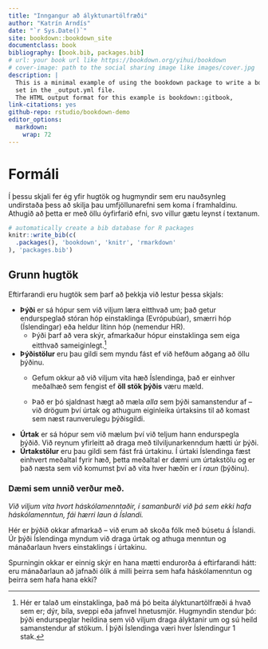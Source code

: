 ```yaml
---
title: "Inngangur að ályktunartölfræði"
author: "Katrín Arndís"
date: "`r Sys.Date()`"
site: bookdown::bookdown_site
documentclass: book
bibliography: [book.bib, packages.bib]
# url: your book url like https://bookdown.org/yihui/bookdown
# cover-image: path to the social sharing image like images/cover.jpg
description: |
  This is a minimal example of using the bookdown package to write a book.
  set in the _output.yml file.
  The HTML output format for this example is bookdown::gitbook,
link-citations: yes
github-repo: rstudio/bookdown-demo
editor_options: 
  markdown: 
    wrap: 72
---
```


# Formáli

Í þessu skjali fer ég yfir hugtök og hugmyndir sem eru nauðsynleg
undirstaða þess að skilja þau umfjöllunarefni sem koma í framhaldinu.
Athugið að þetta er með öllu óyfirfarið efni, svo villur gætu leynst í
textanum.

```r
# automatically create a bib database for R packages
knitr::write_bib(c(
  .packages(), 'bookdown', 'knitr', 'rmarkdown'
), 'packages.bib')
```

## Grunn hugtök

Eftirfarandi eru hugtök sem þarf að þekkja við lestur þessa skjals:

-   **Þýði** er sá hópur sem við viljum læra eitthvað um; það getur
    endurspeglað stóran hóp einstaklinga (Evrópubúar), smærri hóp
    (Íslendingar) eða heldur lítinn hóp (nemendur HR).
    -   Þýði þarf að vera skýr, afmarkaður hópur einstaklinga sem eiga
        eitthvað sameiginlegt.[^index-1]
-   **Þýðistölur** eru þau gildi sem myndu fást ef við hefðum aðgang að
    öllu þýðinu.
    -   Gefum okkur að við viljum vita hæð Íslendinga, það er einhver
        meðalhæð sem fengist ef **öll stök þýðis** væru mæld.

    -   Það er þó sjaldnast hægt að mæla *alla* sem þýði samanstendur af
        -- við drögum því úrtak og athugum eiginleika úrtaksins til að
        komast sem næst raunverulegu þýðisgildi.
-   **Úrtak** er sá hópur sem við mælum því við teljum hann endurspegla
    þýðið. Við reynum yfirleitt að draga með tilviljunarkenndum hætti úr
    þýði.
-   **Úrtakstölur** eru þau gildi sem fást frá úrtakinu. Í úrtaki
    Íslendinga fæst einhvert meðaltal fyrir hæð, þetta meðaltal er dæmi
    um úrtakstölu og er það næsta sem við komumst því að vita hver hæðin
    er í *raun* (þýðinu).

[^index-1]: Hér er talað um einstaklinga, það má þó beita
    ályktunartölfræði á hvað sem er; dýr, bíla, sveppi eða jafnvel
    hnetusmjör. Hugmyndin stendur þó: þýði endurspeglar heildina sem við
    viljum draga ályktanir um og sú heild samanstendur af stökum. Í þýði
    Íslendinga væri hver Íslendingur 1 stak.

### Dæmi sem unnið verður með. {.unnumbered}

*Við viljum vita hvort háskólamenntaðir, í samanburði við þá sem ekki
hafa háskólamenntun, fái hærri laun á Íslandi.*

Hér er þýðið okkar afmarkað -- við erum að skoða fólk með búsetu á
Íslandi. Úr þýði Íslendinga myndum við draga úrtak og athuga menntun og
mánaðarlaun hvers einstaklings í úrtakinu.

Spurningin okkar er einnig skýr en hana mætti endurorða á eftirfarandi
hátt: eru mánaðarlaun að jafnaði ólík á milli þeirra sem hafa
háskólamenntun og þeirra sem hafa hana ekki?

<!-- Þessi spurning gefur til kynna að við séum með tvo hópa af fólki og athugum hvort munur sé á meðallaunum hópana. Eftir því hvernig við kjósum að mæla breyturnar og hvaða tölfræðiaðferð við notum gæti spurningin þó verið sett upp á ólíkan hátt. -->

<!-- Spurningin okkar er einnig skýr og við gætum endurorðað hana á eftirfarandi hátt: Eru mánaðarlaun að jafnaði hærri eftir því sem fjöldi ára í námi eykst? Við getum einfaldað spurninguna enn meira og athugað hvort það sé munur á meðallaunum þeirra sem hafa lokið háskólamenntun og þeirra sem hafa ekki lokið neinni háskólamenntun. -->

